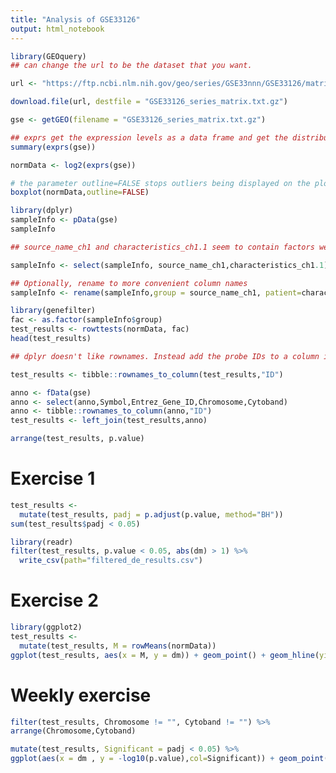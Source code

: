 ```yaml
---
title: "Analysis of GSE33126"
output: html_notebook
---
```


```r
library(GEOquery)
## can change the url to be the dataset that you want.

url <- "https://ftp.ncbi.nlm.nih.gov/geo/series/GSE33nnn/GSE33126/matrix/GSE33126_series_matrix.txt.gz"

download.file(url, destfile = "GSE33126_series_matrix.txt.gz")

gse <- getGEO(filename = "GSE33126_series_matrix.txt.gz")

```


```r
## exprs get the expression levels as a data frame and get the distribution
summary(exprs(gse))
```


```r
normData <- log2(exprs(gse))

# the parameter outline=FALSE stops outliers being displayed on the plot - making it a bit tidier
boxplot(normData,outline=FALSE)
```

```r
library(dplyr)
sampleInfo <- pData(gse)
sampleInfo

## source_name_ch1 and characteristics_ch1.1 seem to contain factors we might need for the analysis. Let's pick just those columns

sampleInfo <- select(sampleInfo, source_name_ch1,characteristics_ch1.1)

## Optionally, rename to more convenient column names
sampleInfo <- rename(sampleInfo,group = source_name_ch1, patient=characteristics_ch1.1)
```




```r
library(genefilter)
fac <- as.factor(sampleInfo$group)
test_results <- rowttests(normData, fac)
head(test_results)
```



```r
## dplyr doesn't like rownames. Instead add the probe IDs to a column in the data frame

test_results <- tibble::rownames_to_column(test_results,"ID")
```


```r
anno <- fData(gse)
anno <- select(anno,Symbol,Entrez_Gene_ID,Chromosome,Cytoband)
anno <- tibble::rownames_to_column(anno,"ID")
test_results <- left_join(test_results,anno)
```


```r
arrange(test_results, p.value)
```

# Exercise 1

```r
test_results <- 
  mutate(test_results, padj = p.adjust(p.value, method="BH"))
sum(test_results$padj < 0.05)
```


```r
library(readr)
filter(test_results, p.value < 0.05, abs(dm) > 1) %>%
  write_csv(path="filtered_de_results.csv")
```

# Exercise 2


```r
library(ggplot2)
test_results <- 
  mutate(test_results, M = rowMeans(normData))
ggplot(test_results, aes(x = M, y = dm)) + geom_point() + geom_hline(yintercept = c(-1,1),col="red",lty=2)

```

# Weekly exercise

```r
filter(test_results, Chromosome != "", Cytoband != "") %>% 
arrange(Chromosome,Cytoband)
```

```r
mutate(test_results, Significant = padj < 0.05) %>% 
ggplot(aes(x = dm , y = -log10(p.value),col=Significant)) + geom_point() + scale_color_manual(values=c("black","red"))
```


